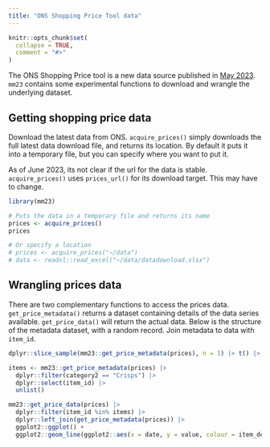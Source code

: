 ```yaml
---
title: "ONS Shopping Price Tool data"
---
```


```r
knitr::opts_chunk$set(
  collapse = TRUE,
  comment = "#>"
)
```

The ONS Shopping Price tool is a new data source published in [May
2023](https://www.ons.gov.uk/economy/inflationandpriceindices/articles/shoppingpricescomparisontool/2023-05-03).
`mm23` contains some experimental functions to download and wrangle the
underlying dataset.

## Getting shopping price data

Download the latest data from ONS. `acquire_prices()` simply downloads the full
latest data download file, and returns its location. By default it puts it into a
temporary file, but you can specify where you want to put it.

As of June 2023, its not clear if the url for the data is stable.
`acquire_prices()` uses `prices_url()` for its download target. This may have to
change.

```r
library(mm23)

# Puts the data in a temporary file and returns its name
prices <- acquire_prices()
prices

# Or specify a location
# prices <- acquire_prices("~/data")
# data <- readxl::read_excel("~/data/datadownload.xlsx")

```

## Wrangling prices data

There are two complementary functions to access the prices data.
`get_price_metadata()` returns a dataset containing details of the data series
available. `get_price_data()` will return the actual data. Below is the
structure of the metadata dataset, with a random record. Join metadata to data
with `item_id`.

```r

dplyr::slice_sample(mm23::get_price_metadata(prices), n = 1) |> t() |> knitr::kable()

```



```r

items <- mm23::get_price_metadata(prices) |> 
  dplyr::filter(category2 == "Crisps") |>
  dplyr::select(item_id) |>
  unlist()

mm23::get_price_data(prices) |> 
  dplyr::filter(item_id %in% items) |> 
  dplyr::left_join(get_price_metadata(prices)) |> 
  ggplot2::ggplot() +
  ggplot2::geom_line(ggplot2::aes(x = date, y = value, colour = item_desc))

```

